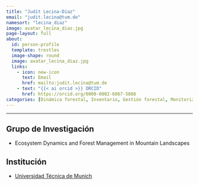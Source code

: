 ```yaml
---
title: "Judit Lecina-Díaz"
email: "judit.lecina@tum.de"  
namesort: "lecina_diaz"
image: avatar_lecina_diaz.jpg
page-layout: full
about: 
  id: person-profile
  template: trestles
  image-shape: round
  image: avatar_lecina_diaz.jpg
  links:
    - icon: new-icon
      text: Email
      href: mailto:judit.lecina@tum.de
    - text: "{{< ai orcid >}} ORCID"
      href: https://orcid.org/0000-0002-6867-5886
categories: [Dinámica forestal, Inventario, Gestión forestal, Monitorización]
---
```

 
<hr>

:::{#person-profile}

## Grupo de Investigación
- Ecosystem Dynamics and Forest Management in Mountain Landscapes

## Institución
- [Universidad Técnica de Munich](https://www.tum.de/en/)

:::
